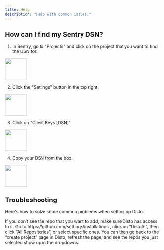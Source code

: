 ```yaml
---
title: Help
description: "Help with common issues."
---
```


## How can I find my Sentry DSN?

1. In Sentry, go to "Projects" and click on the project that you want to find the DSN for.

<img height="70" src="/images/sentry_projects.png" />

2. Click the "Settings" button in the top right.

<img height="70" src="/images/sentry_project_settings.png" />

3. Click on "Client Keys [DSN]"

<img height="70" src="/images/sentry_client_keys.png" />

4. Copy your DSN from the box.

<img height="70" src="/images/sentry_dsn.png" />

## Troubleshooting

Here's how to solve some common problems when setting up Disto.

<AccordionGroup>
  <Accordion title="Repo does not show up in the dropdown on the 'Create Project' page">
    If you don’t see the repo that you want to add, make sure Disto has access
    to it. Go to https://github.com/settings/installations , click on “DistoAI”,
    then click “All Repositories”, or select specific ones. You can then go back
    to the “create project” page in Disto, refresh the page, and see the repos
    you just selected show up in the dropdowns.
  </Accordion>
</AccordionGroup>

